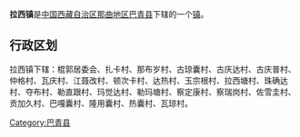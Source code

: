 {{中国乡级行政区
|行政区全称 = 拉西镇
|景观照片文件名 = 
|景观照片描述 = 
|汉语拼音 =
|其他语言 = 
|其他语言名称 = 
|位置图文件名 = 
|位置图描述 = 
|自定义图片=
|上级行政区 = [[西藏自治区|西藏自治区]][[那曲地区|那曲地区]][[巴青县|巴青县]]
|行政区类别 = [[行政建制镇|镇]]
|行政区划代码 = 
|行政区划 = 
|村委会 = 
|居委会 = 
|建置时间 = 
|领导职位 = 
|领导名称 = 
|政府驻地 = 
|毗邻 = 
|地理坐标 = 
|总面积 = 
|总人口 = 
|户籍人口 = 
|户籍人口年份 = 
|常住人口 = 
|常住人口年份 = 
|人口密度 = 
|GDP = 
|邮政编码 = 
|电话区号 = 
|官方网站 = 
|网站名称 = 
}}
'''拉西镇'''是[[中华人民共和国|中国]][[西藏自治区|西藏自治区]][[那曲地区|那曲地区]][[巴青县|巴青县]]下辖的一个[[行政建制镇|镇]]。

== 行政区划 ==
拉西镇下辖：棍郭居委会、扎卡村、那布岁村、古琼囊村、古庆达村、古庆普村、仲格村、瓦庆村、江聂改村、顿次卡村、达热村、玉宗根村、拉西塘村、珠确达村、夺布村、勒直跟村、玛觉达村、勒玛塘村、察定康村、察瑞岗村、佐雪圭村、贡加久村、巴嘎囊村、隆用囊村、热囊村、瓦琼村。

{{西藏行政区划小作品}}
{{巴青县行政区划}}

[[Category:巴青县|Category:巴青县]]